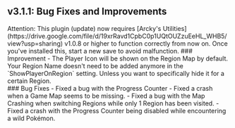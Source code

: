## v3.1.1: Bug Fixes and Improvements
<Callout type="attention" blend="light">
  Attention: This plugin (update) now requires [Arcky's Utilities](https://drive.google.com/file/d/19xrRavd1CpbC0p1UQtOUZzuEeHL_WHB5/view?usp=sharing) v1.0.8 or higher to function correctly from now on. Once you've installed this, start a new save to avoid malfunction.
</Callout>
### Improvement 
- The Player Icon will be shown on the Region Map by default. Your Region Name doesn't need to be added anymore in the `ShowPlayerOnRegion` setting. Unless you want to specifically hide it for a certain Region.
<br/>
### Bug Fixes
- Fixed a bug with the Progress Counter
- Fixed a crash when a Game Map seems to be missing.
- Fixed a bug with the Map Crashing when switching Regions while only 1 Region has been visited.
- Fixed a crash with the Progress Counter being disabled while encountering a wild Pokémon.